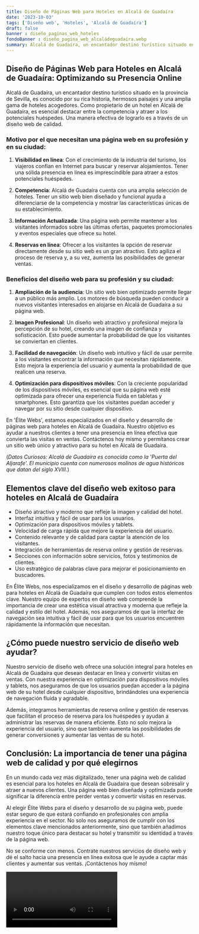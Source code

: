 ```yaml
---
title: Diseño de Páginas Web para Hoteles en Alcalá de Guadaíra
date: '2023-10-03'
tags: ['Diseño web', 'Hoteles', 'Alcalá de Guadaíra']
draft: false
banner : diseño_paginas_web_hoteles
fondoBanner : diseño_pagina_web_alcaládeguadaíra.webp
summary: Alcalá de Guadaíra, un encantador destino turístico situado en la provincia de Sevilla, es conocido por su rica historia, hermosos paisajes y una amplia gama de hoteles acogedores. Como propietario de un hotel en Alcalá de Guadaíra, es esencial destacar entre la competencia y atraer a los potenciales huéspedes. Una manera efectiva de lograrlo es a través de un diseño web de calidad.
---
```


## Diseño de Páginas Web para Hoteles en Alcalá de Guadaíra: Optimizando su Presencia Online

Alcalá de Guadaíra, un encantador destino turístico situado en la provincia de Sevilla, es conocido por su rica historia, hermosos paisajes y una amplia gama de hoteles acogedores. Como propietario de un hotel en Alcalá de Guadaíra, es esencial destacar entre la competencia y atraer a los potenciales huéspedes. Una manera efectiva de lograrlo es a través de un diseño web de calidad.

### Motivo por el que necesitan una página web en su profesión y en su ciudad:

1. **Visibilidad en línea**: Con el crecimiento de la industria del turismo, los viajeros confían en Internet para buscar y reservar alojamientos. Tener una sólida presencia en línea es imprescindible para atraer a estos potenciales huéspedes.

2. **Competencia**: Alcalá de Guadaíra cuenta con una amplia selección de hoteles. Tener un sitio web bien diseñado y funcional ayuda a diferenciarse de la competencia y mostrar las características únicas de su establecimiento.

3. **Información Actualizada**: Una página web permite mantener a los visitantes informados sobre las últimas ofertas, paquetes promocionales y eventos especiales que ofrece su hotel.

4. **Reservas en línea**: Ofrecer a los visitantes la opción de reservar directamente desde su sitio web es un gran atractivo. Esto agiliza el proceso de reserva y, a su vez, aumenta las posibilidades de generar ventas.

### Beneficios del diseño web para su profesión y su ciudad:

1. **Ampliación de la audiencia**: Un sitio web bien optimizado permite llegar a un público más amplio. Los motores de búsqueda pueden conducir a nuevos visitantes interesados en alojarse en Alcalá de Guadaíra a su página web.

2. **Imagen Profesional**: Un diseño web atractivo y profesional mejora la percepción de su hotel, creando una imagen de confianza y sofisticación. Esto puede aumentar la probabilidad de que los visitantes se conviertan en clientes.

3. **Facilidad de navegación**: Un diseño web intuitivo y fácil de usar permite a los visitantes encontrar la información que necesitan rápidamente. Esto mejora la experiencia del usuario y aumenta la probabilidad de que realicen una reserva.

4. **Optimización para dispositivos móviles**: Con la creciente popularidad de los dispositivos móviles, es esencial que su página web esté optimizada para ofrecer una experiencia fluida en tabletas y smartphones. Esto garantiza que los visitantes puedan acceder y navegar por su sitio desde cualquier dispositivo.

En 'Élite Webs', estamos especializados en el diseño y desarrollo de páginas web para hoteles en Alcalá de Guadaíra. Nuestro objetivo es ayudar a nuestros clientes a tener una presencia en línea efectiva que convierta las visitas en ventas. Contáctenos hoy mismo y permítanos crear un sitio web único y atractivo para su hotel en Alcalá de Guadaíra.

(*Datos Curiosos: Alcalá de Guadaíra es conocida como la 'Puerta del Aljarafe'. El municipio cuenta con numerosos molinos de agua históricos que datan del siglo XVIII.*)

<GifSeo />

<Cta />

## Elementos clave del diseño web exitoso para hoteles en Alcalá de Guadaíra

- Diseño atractivo y moderno que refleje la imagen y calidad del hotel.
- Interfaz intuitiva y fácil de usar para los usuarios.
- Optimización para dispositivos móviles y tablets.
- Velocidad de carga rápida que mejore la experiencia del usuario.
- Contenido relevante y de calidad para captar la atención de los visitantes.
- Integración de herramientas de reserva online y gestión de reservas.
- Secciones con información sobre servicios, fotos y testimonios de clientes.
- Uso estratégico de palabras clave para mejorar el posicionamiento en buscadores.

En Élite Webs, nos especializamos en el diseño y desarrollo de páginas web para hoteles en Alcalá de Guadaíra que cumplen con todos estos elementos clave. Nuestro equipo de expertos en diseño web comprende la importancia de crear una estética visual atractiva y moderna que refleje la calidad y estilo del hotel. Además, nos aseguramos de que la interfaz de navegación sea intuitiva y fácil de usar para que los usuarios encuentren rápidamente la información que necesitan.

## ¿Cómo puede nuestro servicio de diseño web ayudar?

Nuestro servicio de diseño web ofrece una solución integral para hoteles en Alcalá de Guadaíra que desean destacar en línea y convertir visitas en ventas. Con nuestra experiencia en optimización para dispositivos móviles y tablets, nos aseguramos de que los usuarios puedan acceder a la página web de su hotel desde cualquier dispositivo, brindándoles una experiencia de navegación fluida y agradable.

Además, integramos herramientas de reserva online y gestión de reservas que facilitan el proceso de reserva para los huéspedes y ayudan a administrar las reservas de manera eficiente. Esto no solo mejora la experiencia del usuario, sino que también aumenta las posibilidades de generar conversiones y aumentar las ventas de su hotel.

## Conclusión: La importancia de tener una página web de calidad y por qué elegirnos

En un mundo cada vez más digitalizado, tener una página web de calidad es esencial para los hoteles en Alcalá de Guadaíra que desean sobresalir y atraer a nuevos clientes. Una página web bien diseñada y optimizada puede significar la diferencia entre perder ventas y convertir visitas en reservas.

Al elegir Élite Webs para el diseño y desarrollo de su página web, puede estar seguro de que estará confiando en profesionales con amplia experiencia en el sector. No solo nos aseguramos de cumplir con los elementos clave mencionados anteriormente, sino que también añadimos nuestro toque único para destacar su hotel y transmitir su identidad a través de la página web.

No se conforme con menos. Contrate nuestros servicios de diseño web y dé el salto hacia una presencia en línea exitosa que le ayude a captar más clientes y aumentar sus ventas. ¡Contáctenos hoy mismo!

<Video />

<CtaBot job='Hoteles' city='Alcalá de Guadaíra'/>

<Gmaps query='Alcalá de Guadaíra+españa+maps' />